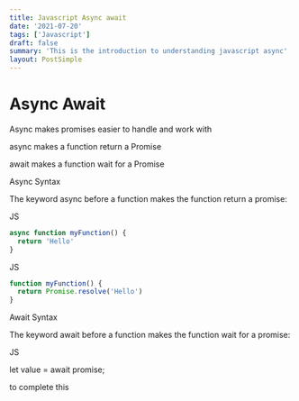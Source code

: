 ```yaml
---
title: Javascript Async await
date: '2021-07-20'
tags: ['Javascript']
draft: false
summary: 'This is the introduction to understanding javascript async'
layout: PostSimple
---
```


# Async Await

Async makes promises easier to handle and work with

async makes a function return a Promise

await makes a function wait for a Promise

Async Syntax

The keyword async before a function makes the function return a promise:

JS

```javascript
async function myFunction() {
  return 'Hello'
}
```

JS

```javascript
function myFunction() {
  return Promise.resolve('Hello')
}
```

Await Syntax

The keyword await before a function makes the function wait for a promise:

JS

let value = await promise;

to complete this
